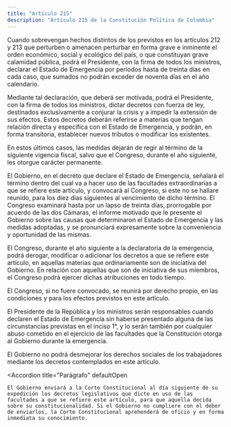 ```yaml
---
title: "Artículo 215"
description: "Artículo 215 de la Constitución Política de Colombia"
---
```


Cuando sobrevengan hechos distintos de los previstos en los artículos 212 y 213 que perturben o amenacen perturbar en forma grave e inminente el orden económico, social y ecológico del país, o que constituyan grave calamidad pública, podrá el Presidente, con la firma de todos los ministros, declarar el Estado de Emergencia por períodos hasta de treinta días en cada caso, que sumados no podrán exceder de noventa días en el año calendario.

Mediante tal declaración, que deberá ser motivada, podrá el Presidente, con la firma de todos los ministros, dictar decretos con fuerza de ley, destinados exclusivamente a conjurar la crisis y a impedir la extensión de sus efectos. Estos decretos deberán referirse a materias que tengan relación directa y específica con el Estado de Emergencia, y podrán, en forma transitoria, establecer nuevos tributos o modificar los existentes.

En estos últimos casos, las medidas dejarán de regir al término de la siguiente vigencia fiscal, salvo que el Congreso, durante el año siguiente, les otorgue carácter permanente.

El Gobierno, en el decreto que declare el Estado de Emergencia, señalará el término dentro del cual va a hacer uso de las facultades extraordinarias a que se refiere este artículo, y convocará al Congreso, si este no se hallare reunido, para los diez días siguientes al vencimiento de dicho término. El Congreso examinará hasta por un lapso de treinta días, prorrogable por acuerdo de las dos Cámaras, el informe motivado que le presente el Gobierno sobre las causas que determinaron el Estado de Emergencia y las medidas adoptadas, y se pronunciará expresamente sobre la conveniencia y oportunidad de las mismas.

El Congreso, durante el año siguiente a la declaratoria de la emergencia, podrá derogar, modificar o adicionar los decretos a que se refiere este artículo, en aquellas materias que ordinariamente son de iniciativa del Gobierno. En relación con aquellas que son de iniciativa de sus miembros, el Congreso podrá ejercer dichas atribuciones en todo tiempo.

El Congreso, si no fuere convocado, se reunirá por derecho propio, en las condiciones y para los efectos previstos en este artículo.

El Presidente de la República y los ministros serán responsables cuando declaren el Estado de Emergencia sin haberse presentado alguna de las circunstancias previstas en el inciso 1°, y lo serán también por cualquier abuso cometido en el ejercicio de las facultades que la Constitución otorga al Gobierno durante la emergencia.

El Gobierno no podrá desmejorar los derechos sociales de los trabajadores mediante los decretos contemplados en este artículo.

<Accordion
    title="Parágrafo"
    defaultOpen
> 
    El Gobierno enviará a la Corte Constitucional al día siguiente de su expedición los decretos legislativos que dicte en uso de las facultades a que se refiere este artículo, para que aquella decida sobre su constitucionalidad. Si el Gobierno no cumpliere con el deber de enviarlos, la Corte Constitucional aprehenderá de oficio y en forma inmediata su conocimiento.
</Accordion>